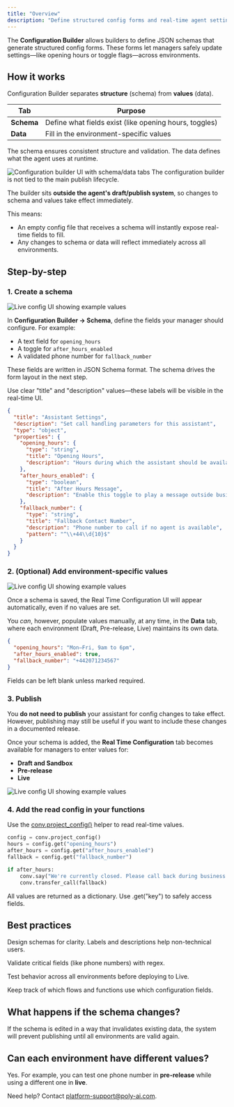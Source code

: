 ```yaml
---
title: "Overview"
description: "Define structured config forms and real-time agent settings."
---
```


The **Configuration Builder** allows builders to define JSON schemas that generate structured config forms. These forms let managers safely
update settings—like opening hours or toggle flags—across environments.

## How it works

Configuration Builder separates **structure** (schema) from **values** (data).

| Tab     | Purpose                                |
|----------|----------------------------------------|
| **Schema** | Define what fields exist (like opening hours, toggles) |
| **Data**   | Fill in the environment-specific values |

The schema ensures consistent structure and validation. The data defines what the agent uses at runtime.

<Frame>
  <img src="/images/config-builder-main.png" alt="Configuration builder UI with schema/data tabs" />
</Frame>

<Warning>
The configuration builder is not tied to the main publish lifecycle.

The builder sits **outside the agent's draft/publish system**, so changes to schema and values take effect immediately.

This means:
- An empty config file that receives a schema will instantly expose real-time fields to fill.
- Any changes to schema or data will reflect immediately across all environments.
</Warning>

## Step-by-step

### 1. Create a schema

<Frame>
  <img src="/images/config-schema.png" alt="Live config UI showing example values" />
</Frame>

In **Configuration Builder → Schema**, define the fields your manager should configure. For example:

- A text field for `opening_hours`
- A toggle for `after_hours_enabled`
- A validated phone number for `fallback_number`

These fields are written in JSON Schema format. The schema drives the form layout in the next step.

<Info>Use clear "title" and "description" values—these labels will be visible in the real-time UI.</Info>

```json
{
  "title": "Assistant Settings",
  "description": "Set call handling parameters for this assistant",
  "type": "object",
  "properties": {
    "opening_hours": {
      "type": "string",
      "title": "Opening Hours",
      "description": "Hours during which the assistant should be available"
    },
    "after_hours_enabled": {
      "type": "boolean",
      "title": "After Hours Message",
      "description": "Enable this toggle to play a message outside business hours"
    },
    "fallback_number": {
      "type": "string",
      "title": "Fallback Contact Number",
      "description": "Phone number to call if no agent is available",
      "pattern": "^\\+44\\d{10}$"
    }
  }
}
```

### 2. (Optional) Add environment-specific values

<Frame>
  <img src="/images/config-data.png" alt="Live config UI showing example values" />
</Frame>

Once a schema is saved, the Real Time Configuration UI will appear automatically, even if no values are set.

You *can*, however, populate values manually, at any time, in the **Data** tab, where each environment (Draft, Pre-release, Live) maintains its own data.

```json
{
  "opening_hours": "Mon–Fri, 9am to 6pm",
  "after_hours_enabled": true,
  "fallback_number": "+442071234567"
}
```

Fields can be left blank unless marked required.

### 3. Publish

You **do not need to publish** your assistant for config changes to take effect.
However, publishing may still be useful if you want to include these changes in a documented release.

Once your schema is added, the **Real Time Configuration** tab becomes available for managers to enter values for:

- **Draft and Sandbox**
- **Pre-release**
- **Live**

<Frame>
  <img src="/images/config-schema-data-finished.png" alt="Live config UI showing example values" />
</Frame>

### 4. Add the read config in your functions

Use the [conv.project_config()](/function/classes/conv-object/#project-config) helper to read real-time values.

```python
config = conv.project_config()
hours = config.get("opening_hours")
after_hours = config.get("after_hours_enabled")
fallback = config.get("fallback_number")

if after_hours:
    conv.say("We're currently closed. Please call back during business hours.")
    conv.transfer_call(fallback)
```

<Tip>All values are returned as a dictionary. Use .get("key") to safely access fields.</Tip>

## Best practices

<Icon icon="check" iconType="solid" color="#2D8C66" /> Design schemas for clarity. Labels and descriptions help non-technical users.

<Icon icon="check" iconType="solid" color="#2D8C66" /> Validate critical fields (like phone numbers) with regex.

<Icon icon="check" iconType="solid" color="#2D8C66" /> Test behavior across all environments before deploying to Live.

<Icon icon="check" iconType="solid" color="#2D8C66" /> Keep track of which flows and functions use which configuration fields.

## What happens if the schema changes?

If the schema is edited in a way that invalidates existing data, the system will prevent publishing until all environments are valid again.

## Can each environment have different values?

Yes. For example, you can test one phone number in **pre-release** while using a different one in **live**.

Need help? Contact [platform-support@poly-ai.com](mailto:platform-support@poly-ai.com).